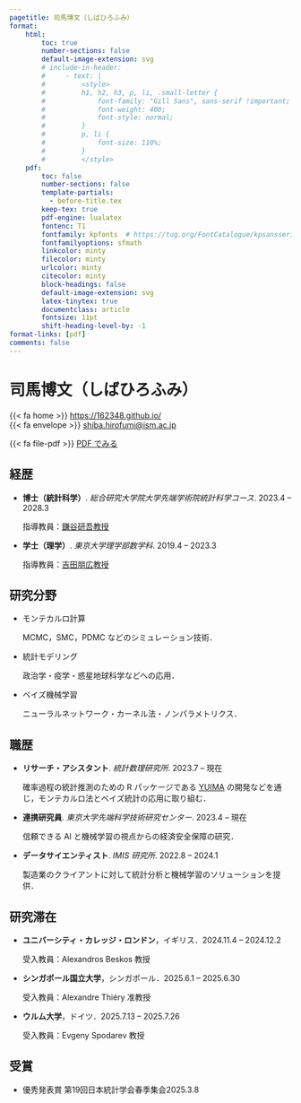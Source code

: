 ```yaml
---
pagetitle: 司馬博文（しばひろふみ）
format:
    html:
        toc: true
        number-sections: false
        default-image-extension: svg
        # include-in-header: 
        #     - text: |
        #         <style>
        #         h1, h2, h3, p, li, .small-letter {
        #             font-family: "Gill Sans", sans-serif !important;
        #             font-weight: 400;
        #             font-style: normal;
        #         }
        #         p, li {
        #             font-size: 110%;
        #         }
        #         </style>
    pdf: 
        toc: false
        number-sections: false
        template-partials: 
          - before-title.tex
        keep-tex: true
        pdf-engine: lualatex
        fontenc: T1
        fontfamily: kpfonts  # https://tug.org/FontCatalogue/kpsansserif/
        fontfamilyoptions: sfmath
        linkcolor: minty
        filecolor: minty
        urlcolor: minty
        citecolor: minty
        block-headings: false
        default-image-extension: svg
        latex-tinytex: true
        documentclass: article
        fontsize: 11pt
        shift-heading-level-by: -1
format-links: [pdf]
comments: false
---
```


::: {layout="[50,50]" layout-valign="bottom"}

::: {#first-column}
# \Huge 司馬博文（しばひろふみ） {.large-letter}
:::

::: {#second-column .artificial-align}

\color{minty}

\hfill [{{< fa home >}}]{.color-minty} [https://162348.github.io/](https://162348.github.io/){.small-letter}\par<br>
\hfill [{{< fa envelope >}}]{.color-minty} [shiba.hirofumi@ism.ac.jp](mailto:shiba.hirofumi@ism.ac.jp){.small-letter}\par

::: {.content-visible when-format="html"}

[{{< fa file-pdf >}}]{.color-minty} [PDF でみる](https://162348.github.io/static/CV/cv_Japanese.pdf){.small-letter}

:::

:::

:::

\vspace{-1em}

## 経歴

::: {.content-visible when-format="pdf"}
\renewcommand{\labelitemi}{\textcolor{minty}{\faGraduationCap}}
:::

* **博士（統計科学）**. _総合研究大学院大学先端学術院統計科学コース_. \hfill [2023.4 -- 2028.3]{.cvdate}

    指導教員：[鎌谷研吾教授](https://sites.google.com/view/kengokamatani/home)

* **学士（理学）**. _東京大学理学部数学科_. \hfill [2019.4 -- 2023.3]{.cvdate}

    指導教員：[吉田朋広教授](https://www.ms.u-tokyo.ac.jp/~nakahiro/hp-naka-e)

<!-- 総合研究大学院大学（統計科学コース）５年一貫博士課程２年目．

1999年生まれ，男，日本国籍．

日本語，中国語が母語で，英語も話せる（TOEFL iBT 100点）．Python, R でのコーディング経験３年以上，Julia １年以上． -->

## 研究分野

* モンテカルロ計算

    MCMC，SMC，PDMC などのシミュレーション技術．

* 統計モデリング
  
    政治学・疫学・惑星地球科学などへの応用．

* ベイズ機械学習
  
    ニューラルネットワーク・カーネル法・ノンパラメトリクス．

## 職歴

::: {.content-visible when-format="pdf"}
\renewcommand{\labelitemi}{\textcolor{minty}{\faUniversity}}
:::

* **リサーチ・アシスタント**. _統計数理研究所_. \hfill [2023.7 -- 現在]{.cvdate}

    確率過程の統計推測のための R パッケージである [YUIMA](https://r-forge.r-project.org/projects/yuima/) の開発などを通じ，モンテカルロ法とベイズ統計の応用に取り組む．

* **連携研究員**. _東京大学先端科学技術研究センター_. \hfill [2023.4 -- 現在]{.cvdate}

    信頼できる AI と機械学習の視点からの経済安全保障の研究．

* **データサイエンティスト**. _IMIS 研究所_. \hfill [2022.8 -- 2024.1]{.cvdate}

    製造業のクライアントに対して統計分析と機械学習のソリューションを提供．

## 研究滞在

* **ユニバーシティ・カレッジ・ロンドン**，イギリス．\hfill [2024.11.4 -- 2024.12.2]{.cvdate}

  受入教員：Alexandros Beskos 教授

* **シンガポール国立大学**，シンガポール．\hfill [2025.6.1 -- 2025.6.30]{.cvdate}

  受入教員：Alexandre Thiéry 准教授

* **ウルム大学**，ドイツ．\hfill [2025.7.13 -- 2025.7.26]{.cvdate}

  受入教員：Evgeny Spodarev 教授

::: {.content-visible when-format="pdf"}
\renewcommand{\labelitemi}{\textcolor{minty}{\faBookmark}}
:::

## 受賞

* 優秀発表賞 第19回日本統計学会春季集会\hfill [2025.3.8]{.cvdate}